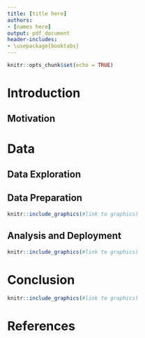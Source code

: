 ```yaml
---
title: [title here]
authors:
- [names here]
output: pdf_document
header-includes:
- \usepackage{booktabs}
---
```


```r
knitr::opts_chunk$set(echo = TRUE)
```

# Introduction

## Motivation

# Data

## Data Exploration

## Data Preparation

```r
knitr::include_graphics(#link to graphics)
```

## Analysis and Deployment

```r
knitr::include_graphics(#link to graphics)
```

# Conclusion

```r
knitr::include_graphics(#link to graphics)
```

# References